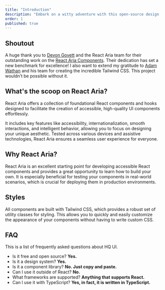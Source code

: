 ```yaml
---
title: "Introduction"
description: "Embark on a witty adventure with this open-source design system using React Aria. Master troubleshooting tips to solve missing props in your React app."
order: 1
published: true
---
```


## Shoutout
A huge thank you to [Devon Govett](https://x.com/devongovett) and the React Aria team for their outstanding work on the [React Aria Components](https://react-spectrum.adobe.com/react-aria). Their dedication has set a new benchmark for excellence! I also want to extend my gratitude to [Adam Wathan](https://x.com/adamwathan) and his team for creating the incredible Tailwind CSS. This project wouldn’t be possible without it.

## What's the scoop on React Aria?

React Aria offers a collection of foundational React components and hooks designed to facilitate the creation of accessible, high-quality UI components effortlessly.

It includes key features like accessibility, internationalization, smooth interactions, and intelligent behavior, allowing you to focus on designing your unique aesthetic. Tested across various devices and assistive technologies, React Aria ensures a seamless user experience for everyone.

## Why React Aria?

React Aria is an excellent starting point for developing accessible React components and provides a great opportunity to learn how to build your own. It is especially beneficial for testing your components in real-world scenarios, which is crucial for deploying them in production environments.

## Styles
All components are built with Tailwind CSS, which provides a robust set of utility classes for styling. This allows you to quickly and easily customize the appearance of your components without having to write custom CSS.

## FAQ
This is a list of frequently asked questions about HQ UI.

* Is it free and open source? **Yes.**
* Is it a design system? **Yes.**
* Is it a component library? **No. Just copy and paste.**
* Can I use it outside of React? **No.**
* What frameworks are supported? **Anything that supports React.**
* Can I use it with TypeScript? **Yes, in fact, it is written in TypeScript.**
